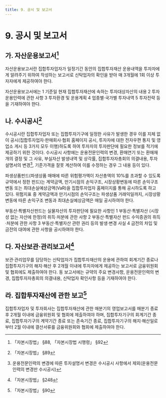 ```yaml
---
title: 9. 공시 및 보고서
---
```

# 9. 공시 및 보고서
## 가. 자산운용보고서[^1]
자산운용보고서란 집합투자업자가 일정기간 동안의 집합투자재산 운용내역을 투자자에게 알려주기 위하여 작성하는 보고서로 신탁업자의 확인을 받아 매 3개월에 1회 이상 투자자에게 제공하여야 한다.

자산운용보고서에는 1 기준일 현재 집합투자재산에 속하는 투자대상자산의 내용 2 투자 운용인력에 관한 사항 3 투자환경 및 운용계획 4 업종별·국가별 투자내역 5 투자전략 등을 기재하여야 한다.

## 나. 수시공시[^2]
수시공시란 집합투자업자 또는 집합투자기구에 일정한 사유가 발생한 경우 이를 지체 없이 공시(집합투자업자·판매회사·협회 홈페이지 공시, 투자자에 대한 전자우편 통지 및 영업소 게시 등 3가지 모두 이행)하도록 하여 투자자의 투자판단에 필요한 정보를 적기에 제공하기 위한 것이다. 수시공시 사항에는 운용전문인력의 변경, 환매연기 또는 환매재개의 결정 및 그 사유, 부실자산 발생내역 및 상각률, 집합투자자총회의 의결내용, 투자설명서의 변경[^3], 기준가격을 잘못 계산하여 이를 수정하는 경우 그 내용 등이 있다.

[^1]: 「자본시장법」 §88, 「자본시장법 시행령」 §92
[^2]: 「자본시장법」 §89
[^3]: 운용전문인력의 변경에 따른 투자설명서 변경은 수시공시 사항에서 제외(운용전문인력의 변경만 수시공시)

파생상품펀드(파생상품 매매에 따른 위험평가액이 자산총액의 10%를 초과할 수 있도록 규약에서 정한 펀드)는 계약금액, 만기시점의 손익구조, 시장상황변동에 따른 손익구조 변동 또는 최대손실예상금액(VaR)을 집합투자업자 홈페이지를 통해 공시하도록 하고 있다. 위험지표 중 계약금액과 만기시점의 손익구조는 파생상품 거래익일까지, 시장상황변동에 따른 손익구조 변동과 최대손실예상금액은 매일 공시하여야 한다.

부동산·특별자산펀드는 실물자산의 투자판단에 필요한 사항인 1 부동산·특별자산 (시장성 없는 자산에 한정)의 취득·처분에 관한 사항 2 부동산·특별자산 펀드 수익증권의 취득·처분에 관한 사항 3 부동산·특별자산 관련 권리 등의 발생·변경 사실 4 금전의 차입 및 금전의 대여에 관한 사항을 공시하여야 한다.

## 다. 자산보관·관리보고서[^4]
보관·관리업무를 담당하는 신탁업자가 집합투자재산의 운용에 관하여 회계기간 종료나 집합투자기구의 해지·해산 후 2개월 이내에 투자자에게 제공하는 보고서로 금융위원회 및 협회에도 제출하여야 한다. 동 보고서에는 규약의 주요 변경사항, 운용전문인력의 변경, 집합투자자총회의 의결내용, 신탁업자 확인사항 등을 기재하여야 한다.

## 라. 집합투자재산에 관한 보고[^5]
집합투자업자 및 투자회사는 집합투자재산에 관한 매분기의 영업보고서를 매분기 종료 후 2개월 이내에 금융위원회 및 협회에 제출하여야 하며, 집합투자기구의 회계기간 종료, 집합투자기구의 계약기간 종료 또는 존속기간 종료, 집합투자기구의 해지·해산일로부터 2월 이내에 결산서류를 금융위원회와 협회에 제출하여야 한다.

[^4]: 「자본시장법」 §248
[^5]: 「자본시장법」 §90
